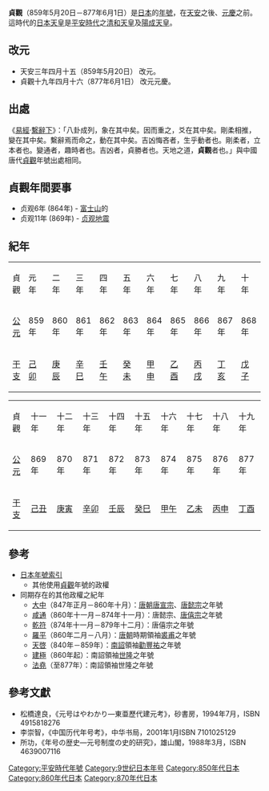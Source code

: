 {{japanese|japanese=貞観|kana=じょうがん|romaji=Jougan}}
'''貞觀'''（859年5月20日－877年6月1日）是[[日本|日本]]的[[年號|年號]]，在[[天安_(文德天皇)|天安]]之後、[[元慶|元慶]]之前。這時代的[[日本天皇|日本天皇]]是[[平安時代|平安時代]]之[[清和天皇|清和天皇]]及[[陽成天皇|陽成天皇]]。

==改元==
*天安三年四月十五（859年5月20日） 改元。
*貞觀十九年四月十六（877年6月1日） 改元元慶。

==出處==
《[[易經|易經]]·[[s:周易/繫辭下|繫辭下]]》：「八卦成列，象在其中矣。因而重之，爻在其中矣。剛柔相推，變在其中矣。繫辭焉而命之，動在其中矣。吉凶悔吝者，生乎動者也。剛柔者，立本者也。變通者，趣時者也。吉凶者，貞勝者也。天地之道，'''貞觀'''者也。」與中國唐代[[貞觀_(唐朝)|貞觀]]年號出處相同。

==貞觀年間要事==
*贞观6年 (864年) - [[富士山|富士山]]的{{Link-ja|贞观大喷发|貞観大噴火}}
*贞观11年 (869年) - [[贞观地震|贞观地震]]

==紀年==
{| class="wikitable" cellspacing=0 style="text-align:center"
|- style="font-weight:bold;background-color:#CCCCCC;color:#000000"
|貞觀||元年||二年||三年||四年||五年||六年||七年||八年||九年||十年
|- style="background-color:#FFFFFF;"
|[[公元|公元]]||859年||860年||861年||862年||863年||864年||865年||866年||867年||868年
|- style="background-color:#FFFFFF;"
|[[干支|干支]]||[[己卯|己卯]]||[[庚辰|庚辰]]||[[辛巳|辛巳]]||[[壬午|壬午]]||[[癸未|癸未]]||[[甲申|甲申]]||[[乙酉|乙酉]]||[[丙戌|丙戌]]||[[丁亥|丁亥]]||[[戊子|戊子]]
|}

{| class="wikitable" cellspacing=0 style="text-align:center"
|- style="font-weight:bold;background-color:#CCCCCC;color:#000000"
|貞觀||十一年||十二年||十三年||十四年||十五年||十六年||十七年||十八年||十九年
|- style="background-color:#FFFFFF;"
|[[公元|公元]]||869年||870年||871年||872年||873年||874年||875年||876年||877年
|- style="background-color:#FFFFFF;"
|[[干支|干支]]||[[己丑|己丑]]||[[庚寅|庚寅]]||[[辛卯|辛卯]]||[[壬辰|壬辰]]||[[癸巳|癸巳]]||[[甲午|甲午]]||[[乙未|乙未]]||[[丙申|丙申]]||[[丁酉|丁酉]]
|}

==參考==
*[[日本年號索引|日本年號索引]]
**其他使用[[貞觀_(消歧義)|貞觀]]年號的政權
*同期存在的其他政權之紀年
**[[大中_(唐宣宗)|大中]]（847年正月－860年十月）：[[唐朝|唐朝]][[唐宣宗|唐宣宗]]、[[唐懿宗|唐懿宗]]之年號
**[[咸通|咸通]]（860年十一月－874年十一月）：唐懿宗、[[唐僖宗|唐僖宗]]之年號
**[[乾符|乾符]]（874年十一月－879年十二月）：唐僖宗之年號
**[[羅平_(裘甫)|羅平]]（860年二月－八月）：[[唐朝|唐朝]]時期領袖[[裘甫|裘甫]]之年號
**[[天启_(劝丰佑)|天啓]]（840年－859年）：[[南詔|南詔]]領袖[[勸豐祐|勸豐祐]]之年號
**[[建極|建極]]（860年起）：南詔領袖[[世隆|世隆]]之年號
**[[法堯|法堯]]（至877年）：南詔領袖世隆之年號

==參考文獻==
*松橋達良，《元号はやわかり—東亜歷代建元考》，砂書房，1994年7月，ISBN 4915818276
*李崇智，《中国历代年号考》，中华书局，2001年1月ISBN 7101025129
*所功，《年号の歴史―元号制度の史的研究》，雄山閣，1988年3月，ISBN 4639007116

{{年号|[[天安_(文德天皇)|天安]]|日本年號|[[元慶|元慶]]}}
{{平安時代年號}}
{{DEFAULTSORT:Jougan}}

[[Category:平安時代年號|Category:平安時代年號]]
[[Category:9世纪日本年号|Category:9世纪日本年号]]
[[Category:850年代日本|Category:850年代日本]]
[[Category:860年代日本|Category:860年代日本]]
[[Category:870年代日本|Category:870年代日本]]